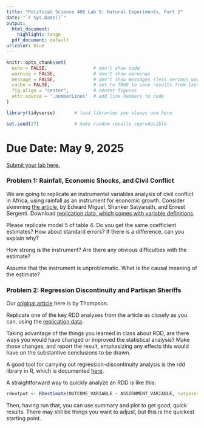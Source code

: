 ```yaml
---
title: "Political Science 406 Lab 5: Natural Experiments, Part 2"
date: "`r Sys.Date()`"
output:
  html_document:
    highlight: tango
  pdf_document: default
urlcolor: blue
---
```


```r
knitr::opts_chunk$set(
  echo = FALSE,                 # don't show code
  warning = FALSE,              # don't show warnings
  message = FALSE,              # don't show messages (less serious warnings)
  cache = FALSE,                # set to TRUE to save results from last compilation
  fig.align = "center",         # center figures
  attr.source = '.numberLines'  # add line numbers to code
)

library(tidyverse)       # load libraries you always use here

set.seed(27)             # make random results reproducible
```

# Due Date: May 9, 2025

[Submit your lab here.](https://canvas.northwestern.edu/courses/230286/assignments/1562397)

### Problem 1: Rainfall, Economic Shocks, and Civil Conflict

We are going to replicate an instrumental variables analysis of civil conflict in Africa, using rainfall as
an instrument for economic growth. Consider skimming [the article](https://doi.org/10.1086/421174), by Edward Miguel, Shanker Satyanath, and Ernest Sergenti. Download [replication data, which comes with variable definitions](https://dataverse.harvard.edu/dataset.xhtml?persistentId=doi:10.7910/DVN/27324).

Please replicate model 5 of table 4. Do you get the same coefficient estimates? How about standard
errors? If there is a difference, can you explain why?

How strong is the instrument? Are there any obvious difficulties with the estimate?

Assume that the instrument is unproblematic. What is the causal meaning of the estimate?

### Problem 2: Regression Discontinuity and Partisan Sheriffs

Our [original article](https://doi.org/10.1017/S0003055419000613) here is by Thompson. 

Replicate one of the key RDD analyses from the article as closely as you can, using the [replication data](https://dataverse.harvard.edu/dataset.xhtml?persistentId=doi:10.7910/DVN/CFASH6).

Taking advantage of the things you learned in class about RDD, are there ways you would have changed
or improved the statistical analysis? Make those changes, and report the result, emphasizing any effects this
would have on the substantive conclusions to be drawn.

A good tool for carrying out regression-discontinuity analysis is the rdd library in R, which is documented [here](https://cran.r-project.org/web/packages/rdd/).

A straightforward way to quickly analyze an RDD is like this:

```r
rdoutput <- RDestimate(OUTCOME_VARIABLE ~ ASSIGNMENT_VARIABLE, cutpoint=0.5, data=DATAFRAME)
```

Then, having run that, you can use summary and plot to get good, quick results. There may still be things you want to adjust, but this is the quickest starting point.
